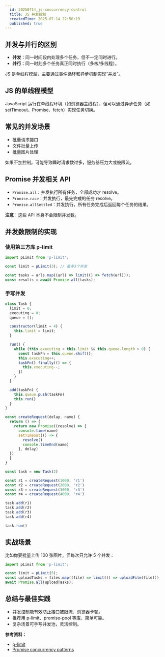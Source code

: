 ```yaml
---
  id: 20250714_js-concurrency-control
  title: JS 并发控制
  createdTime: 2025-07-14 22:50:19
  published: true
---
```


## 并发与并行的区别

- **并发**：同一时间段内处理多个任务，但不一定同时进行。
- **并行**：同一时刻多个任务真正同时执行（多核/多线程）。

JS 是单线程模型，主要通过事件循环和异步机制实现“并发”。

## JS 的单线程模型

JavaScript 运行在单线程环境（如浏览器主线程），但可以通过异步任务（如 setTimeout、Promise、fetch）实现任务切换。

## 常见的并发场景

- 批量请求接口
- 文件批量上传
- 批量图片处理

如果不加控制，可能导致瞬时请求数过多，服务器压力大或被限流。

## Promise 并发相关 API

- `Promise.all`：并发执行所有任务，全部成功才 resolve。
- `Promise.race`：并发执行，最先完成的任务 resolve。
- `Promise.allSettled`：并发执行，所有任务完成后返回每个任务的结果。

**注意**：这些 API 本身不会限制并发数。

## 并发数限制的实现

### 使用第三方库 p-limit

```js
import pLimit from 'p-limit';

const limit = pLimit(3); // 最多3个并发

const tasks = urls.map((url) => limit(() => fetch(url)));
const results = await Promise.all(tasks);
```

### 手写并发

```js
class Task {
  limit = 0;
  executing = 0;
  queue = [];

  constructor(limit = 4) {
    this.limit = limit;
  }

  run() {
    while (this.executing < this.limit && this.queue.length > 0) {
      const taskFn = this.queue.shift();
      this.executing++;
      taskFn().finally(() => {
        this.executing--;
      })
    }
  }

  add(taskFn) {
    this.queue.push(taskFn)
    this.run()
  }
}

const createRequest(delay, name) {
  return () => {
    return new Promise((resolve) => {
      console.time(name)
      setTimeout(() => {
        resolve()
        console.timeEnd(name)
      }, delay)
  })
  }
}

const task = new Task(2)

const r1 = createRequest(1000, 'r1')
const r2 = createRequest(2000, 'r2')
const r3 = createRequest(3000, 'r3')
const r4 = createRequest(4000, 'r4')

task.add(r1)
task.add(r2)
task.add(r3)
task.add(r4)

task.run()
```

## 实战场景

比如你要批量上传 100 张图片，但每次只允许 5 个并发：

```js
import pLimit from 'p-limit';

const limit = pLimit(5);
const uploadTasks = files.map((file) => limit(() => uploadFile(file)));
await Promise.all(uploadTasks);
```

## 总结与最佳实践

- 并发控制能有效防止接口被限流、浏览器卡顿。
- 推荐用 p-limit、promise-pool 等库，简单可靠。
- 复杂场景可手写并发池，灵活控制。

**参考资料：**

- [p-limit](https://github.com/sindresorhus/p-limit)
- [Promise concurrency patterns](https://developer.mozilla.org/en-US/docs/Web/JavaScript/Guide/Using_promises#concurrency_patterns)
